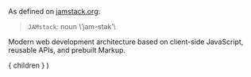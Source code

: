 
As defined on [jamstack.org](https://jamstack.org):

> `JAMstack`: noun \’jam-stak’\

Modern web development architecture based on client-side JavaScript, reusable APIs, and prebuilt Markup.

  <Layout>
    { children }
  </Layout>
)

